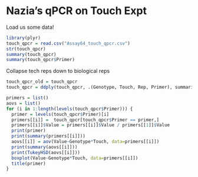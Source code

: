 Nazia's qPCR on Touch Expt
==========================

Load us some data!
```r
library(plyr)
touch_qpcr = read.csv("Assay64_touch_qpcr.csv")
str(touch_qpcr)
summary(touch_qpcr)
summary(touch_qpcr$Primer)
```

Collapse tech reps down to biological reps
```r

touch_qpcr_old = touch_qpcr
touch_qpcr = ddply(touch_qpcr, .(Genotype, Touch, Rep, Primer), summarise, Value= mean(Value))

```


```r
primers = list()
aovs = list()
for (i in 1:length(levels(touch_qpcr$Primer))) {
  primer = levels(touch_qpcr$Primer)[i]
  primers[[i]] =  touch_qpcr[touch_qpcr$Primer == primer,]
  primers[[i]]$Value = primers[[i]]$Value / primers[[1]]$Value
  print(primer)
  print(summary(primers[[i]]))
  aovs[[i]] = aov(Value~Genotype*Touch, data=primers[[i]])
  print(summary(aovs[[i]]))
  print(TukeyHSD(aovs[[i]]))
  boxplot(Value~Genotype*Touch, data=primers[[i]])
  title(primer)
}

```

